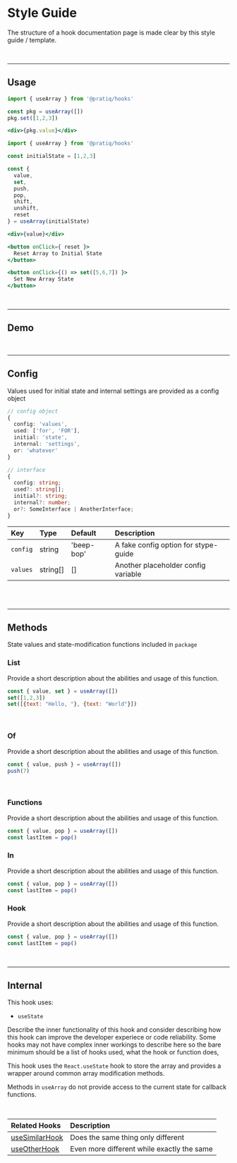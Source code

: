 
# Style Guide

The structure of a hook documentation page is made clear by this style guide / 
template.










<!--=========================================================================-->
<br /><hr />

## Usage

<Tabs>

<TabItem value='simple' label='Simple'>

```js 
import { useArray } from '@pratiq/hooks'

const pkg = useArray([])
pkg.set([1,2,3])
```

```jsx
<div>{pkg.value}</div>
```

</TabItem>

<TabItem value='advanced' label='Advanced'>

```js
import { useArray } from '@pratiq/hooks'

const initialState = [1,2,3]

const {
  value, 
  set, 
  push, 
  pop, 
  shift, 
  unshift,
  reset
} = useArray(initialState)
```

```jsx
<div>{value}</div>

<button onClick={ reset }>
  Reset Array to Initial State
</button>

<button onClick={() => set([5,6,7]) }>
  Set New Array State
</button>
```

</TabItem>

</Tabs>


















<!--=========================================================================-->
<br />
<hr />

## Demo

<DemoComponent />

















<!--
Large amounts of space between sections is helpful and will be removed during
build steps. Add extra content or notes just for the author in these sections.
-->











<!--=========================================================================-->
<br />
<hr />

## Config

Values used for initial state and internal settings are provided as a config
object 


```ts
// config object
{
  config: 'values',
  used: ['for', 'FOR'],
  initial: 'state',
  internal: 'settings',
  or: 'whatever'
}

// interface
{
  config: string;
  used?: string[];
  initial?: string;
  internal?: number;
  or?: SomeInterface | AnotherInterface;  
}
```

| Key | Type | Default | Description |
|:--|:--|:--|:--|
`config` | string | 'beep-bop' | A fake config option for stype-guide
`values` | string[] | [] | Another placeholder config variable


<br />













<!--=========================================================================-->
<br />
<hr />

## Methods

State values and state-modification functions included in `package`

### List
Provide a short description about the abilities and usage of this function.

```js
const { value, set } = useArray([])
set([1,2,3])
set([{text: "Hello, "}, {text: "World"}])
```
<br />

### Of
Provide a short description about the abilities and usage of this function.
```js
const { value, push } = useArray([])
push(7)
```

<br />

### Functions
Provide a short description about the abilities and usage of this function.

```js
const { value, pop } = useArray([])
const lastItem = pop()
```

### In
Provide a short description about the abilities and usage of this function.

```js
const { value, pop } = useArray([])
const lastItem = pop()
```

### Hook
Provide a short description about the abilities and usage of this function.

```js
const { value, pop } = useArray([])
const lastItem = pop()
```














<!--=========================================================================-->
<br />
<hr />


## Internal

This hook uses:

- `useState`

Describe the inner functionality of this hook and consider describing how this
hook can improve the developer experiece or code reliability. Some hooks may 
not have complex inner workings to describe here so the bare minimum should be 
a list of hooks used, what the hook or function does, 

This hook uses the `React.useState` hook to store the array and provides 
a wrapper around common array modification methods. 

Methods in `useArray` do
not provide access to the current state for callback functions.












<!--=========================================================================-->

<!--
  Create a component that takes an array of related hooks (name, link, descr)
  and renders a full width table with clickable links to the related docs
-->

<br />


| Related Hooks | Description |
|:--|:--|  
[useSimilarHook](hooks/useArray) | Does the same thing only different
[useOtherHook](some/other/hook) | Even more different while exactly the same

<br />